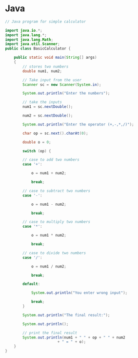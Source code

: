 # Java
```java
// Java program for simple calculator

import java.io.*;
import java.lang.*;
import java.lang.Math;
import java.util.Scanner;
public class BasicCalculator {

	public static void main(String[] args)
	{
		// stores two numbers
		double num1, num2;

		// Take input from the user
		Scanner sc = new Scanner(System.in);

		System.out.println("Enter the numbers");

		// take the inputs
		num1 = sc.nextDouble();

		num2 = sc.nextDouble();

		System.out.println("Enter the operator (+,-,*,/)");

		char op = sc.next().charAt(0);

		double o = 0;

		switch (op) {

		// case to add two numbers
		case '+':

			o = num1 + num2;

			break;

		// case to subtract two numbers
		case '-':

			o = num1 - num2;

			break;

		// case to multiply two numbers
		case '*':

			o = num1 * num2;

			break;

		// case to divide two numbers
		case '/':

			o = num1 / num2;

			break;

		default:

			System.out.println("You enter wrong input");

			break;
		}

		System.out.println("The final result:");

		System.out.println();

		// print the final result
		System.out.println(num1 + " " + op + " " + num2
						+ " = " + o);
	}
}
```